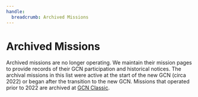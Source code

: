 ```yaml
---
handle:
  breadcrumb: Archived Missions
---
```


# Archived Missions

Archived missions are no longer operating. We maintain their mission pages to provide records of their GCN participation and historical notices. The archival missions in this list were active at the start of the new GCN (circa 2022) or began after the transition to the new GCN. Missions that operated prior to 2022 are archived at [GCN Classic](https://gcn.gsfc.nasa.gov).
